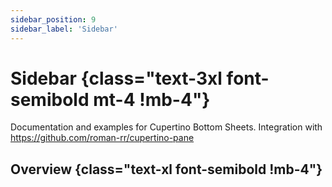 ```yaml
---
sidebar_position: 9
sidebar_label: 'Sidebar'
---
```


# Sidebar {class="text-3xl font-semibold mt-4 !mb-4"}

Documentation and examples for Cupertino Bottom Sheets.
Integration with https://github.com/roman-rr/cupertino-pane

## Overview {class="text-xl font-semibold !mb-4"}

<Overview />
